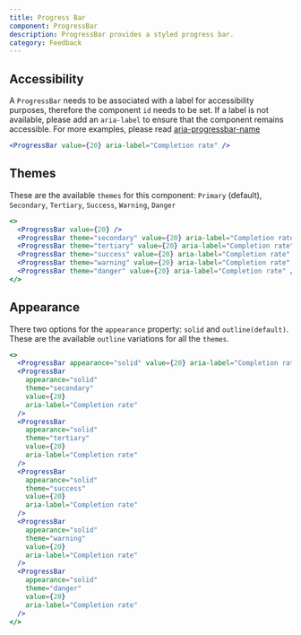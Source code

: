 ```yaml
---
title: Progress Bar
component: ProgressBar
description: ProgressBar provides a styled progress bar.
category: Feedback
---
```


## Accessibility

A `ProgressBar` needs to be associated with a label for accessibility purposes, therefore the component `id` needs to be set. If a label is not available, please add an `aria-label` to ensure that the component remains accessible.
For more examples, please read [aria-progressbar-name](https://dequeuniversity.com/rules/axe/4.1/aria-progressbar-name?application=axeAPI)

```jsx live center
<ProgressBar value={20} aria-label="Completion rate" />
```

## Themes

These are the available `themes` for this component: `Primary` (default), `Secondary`, `Tertiary`, `Success`, `Warning`, `Danger`

```jsx preview center
<>
  <ProgressBar value={20} />
  <ProgressBar theme="secondary" value={20} aria-label="Completion rate" />
  <ProgressBar theme="tertiary" value={20} aria-label="Completion rate" />
  <ProgressBar theme="success" value={20} aria-label="Completion rate" />
  <ProgressBar theme="warning" value={20} aria-label="Completion rate" />
  <ProgressBar theme="danger" value={20} aria-label="Completion rate" />
</>
```

## Appearance

There two options for the `appearance` property: `solid` and `outline(default)`. These are the available `outline` variations for all the `themes`.

```jsx preview center
<>
  <ProgressBar appearance="solid" value={20} aria-label="Completion rate" />
  <ProgressBar
    appearance="solid"
    theme="secondary"
    value={20}
    aria-label="Completion rate"
  />
  <ProgressBar
    appearance="solid"
    theme="tertiary"
    value={20}
    aria-label="Completion rate"
  />
  <ProgressBar
    appearance="solid"
    theme="success"
    value={20}
    aria-label="Completion rate"
  />
  <ProgressBar
    appearance="solid"
    theme="warning"
    value={20}
    aria-label="Completion rate"
  />
  <ProgressBar
    appearance="solid"
    theme="danger"
    value={20}
    aria-label="Completion rate"
  />
</>
```
